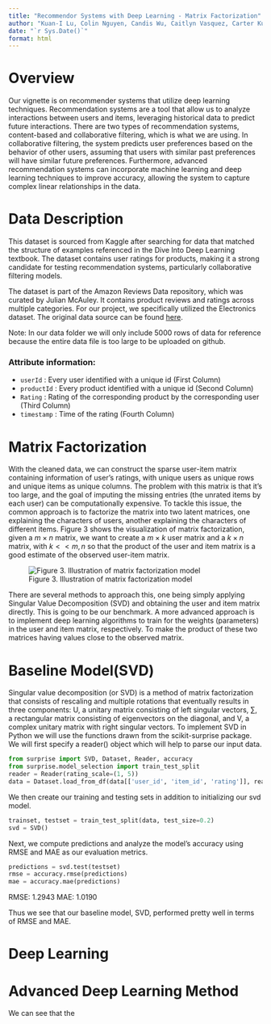 ```yaml
---
title: "Recommendor Systems with Deep Learning - Matrix Factorization"
author: "Kuan-I Lu, Colin Nguyen, Candis Wu, Caitlyn Vasquez, Carter Kulm"
date: "`r Sys.Date()`"
format: html
---
```


# Overview

Our vignette is on recommender systems that utilize deep learning techniques. Recommendation systems are a tool that allow us to analyze interactions between users and items, leveraging historical data to predict future interactions. There are two types of recommendation systems, content-based and collaborative filtering, which is what we are using. In collaborative filtering, the system predicts user preferences based on the behavior of other users, assuming that users with similar past preferences will have similar future preferences. Furthermore, advanced recommendation systems can incorporate machine learning and deep learning techniques to improve accuracy, allowing the system to capture complex linear relationships in the data.

# Data Description

This dataset is sourced from Kaggle after searching for data that matched the structure of examples referenced in the Dive Into Deep Learning textbook. The dataset contains user ratings for products, making it a strong candidate for testing recommendation systems, particularly collaborative filtering models.

The dataset is part of the Amazon Reviews Data repository, which was curated by Julian McAuley. It contains product reviews and ratings across multiple categories. For our project, we specifically utilized the Electronics dataset. The original data source can be found [here](https://www.kaggle.com/datasets/saurav9786/amazon-product-reviews).

Note: In our data folder we will only include 5000 rows of data for reference because the entire data file is too large to be uploaded on github.

### Attribute information:

-   `userId` : Every user identified with a unique id (First Column)\
-   `productId` : Every product identified with a unique id (Second Column)\
-   `Rating` : Rating of the corresponding product by the corresponding user (Third Column)\
-   `timestamp` : Time of the rating (Fourth Column)\

# Matrix Factorization

With the cleaned data, we can construct the sparse user-item matrix containing information of user's ratings, with unique users as unique rows and unique items as unique columns. The problem with this matrix is that it's too large, and the goal of imputing the missing entries (the unrated items by each user) can be computationally expensive. To tackle this issue, the common approach is to factorize the matrix into two latent matrices, one explaining the characters of users, another explaining the characters of different items. Figure 3 shows the visualization of matrix factorization, given a $m \times n$ matrix, we want to create a $m \times k$ user matrix and a $k \times n$ matrix, with $k << m, n$ so that the product of the user and item matrix is a good estimate of the observed user-item matrix.

![Figure 3. Illustration of matrix factorization model](img/MF-illustration.png)

There are several methods to approach this, one being simply applying Singular Value Decomposition (SVD) and obtaining the user and item matrix directly. This is going to be our benchmark. A more advanced approach is to implement deep learning algorithms to train for the weights (parameters) in the user and item matrix, respectively. To make the product of these two matrices having values close to the observed matrix.

# Baseline Model(SVD)

Singular value decomposition (or SVD) is a method of matrix factorization that consists of rescaling and multiple rotations that eventually results in three components: U, a unitary matrix consisting of left singular vectors, ∑, a rectangular matrix consisting of eigenvectors on the diagonal, and V, a complex unitary matrix with right singular vectors. To implement SVD in Python we will use the functions drawn from the scikit-surprise package. We will first specify a reader() object which will help to parse our input data.

``` python
from surprise import SVD, Dataset, Reader, accuracy
from surprise.model_selection import train_test_split
reader = Reader(rating_scale=(1, 5))
data = Dataset.load_from_df(data[['user_id', 'item_id', 'rating']], reader)
```

We then create our training and testing sets in addition to initializing our svd model.

``` python
trainset, testset = train_test_split(data, test_size=0.2)
svd = SVD()
```

Next, we compute predictions and analyze the model’s accuracy using RMSE and MAE as our evaluation metrics.

``` python
predictions = svd.test(testset)
rmse = accuracy.rmse(predictions)
mae = accuracy.mae(predictions)
```

RMSE: 1.2943 MAE: 1.0190

Thus we see that our baseline model, SVD, performed pretty well in terms of RMSE and MAE.

# Deep Learning



# Advanced Deep Learning Method

  We can see that the




